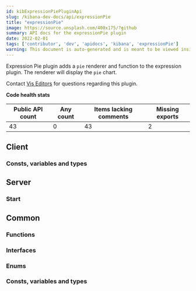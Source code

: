 ```yaml
---
id: kibExpressionPiePluginApi
slug: /kibana-dev-docs/api/expressionPie
title: "expressionPie"
image: https://source.unsplash.com/400x175/?github
summary: API docs for the expressionPie plugin
date: 2022-02-01
tags: ['contributor', 'dev', 'apidocs', 'kibana', 'expressionPie']
warning: This document is auto-generated and is meant to be viewed inside our experimental, new docs system. Reach out in #docs-engineering for more info.
---
```


Expression Pie plugin adds a `pie` renderer and function to the expression plugin. The renderer will display the `pie` chart.

Contact [Vis Editors](https://github.com/orgs/elastic/teams/kibana-vis-editors) for questions regarding this plugin.

**Code health stats**

| Public API count  | Any count | Items lacking comments | Missing exports |
|-------------------|-----------|------------------------|-----------------|
| 43 | 0 | 43 | 2 |

## Client

### Consts, variables and types
<DocDefinitionList data={expressionPieObj.client.misc}/>

## Server

### Start
<DocDefinitionList data={[expressionPieObj.server.start]}/>

## Common

### Functions
<DocDefinitionList data={expressionPieObj.common.functions}/>

### Interfaces
<DocDefinitionList data={expressionPieObj.common.interfaces}/>

### Enums
<DocDefinitionList data={expressionPieObj.common.enums}/>

### Consts, variables and types
<DocDefinitionList data={expressionPieObj.common.misc}/>

